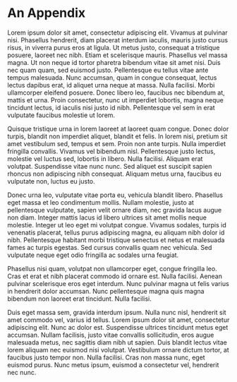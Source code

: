 # An Appendix

Lorem ipsum dolor sit amet, consectetur adipiscing elit. Vivamus at pulvinar nisi. Phasellus hendrerit, diam placerat interdum iaculis, mauris justo cursus risus, in viverra purus eros at ligula. Ut metus justo, consequat a tristique posuere, laoreet nec nibh. Etiam et scelerisque mauris. Phasellus vel massa magna. Ut non neque id tortor pharetra bibendum vitae sit amet nisi. Duis nec quam quam, sed euismod justo. Pellentesque eu tellus vitae ante tempus malesuada. Nunc accumsan, quam in congue consequat, lectus lectus dapibus erat, id aliquet urna neque at massa. Nulla facilisi. Morbi ullamcorper eleifend posuere. Donec libero leo, faucibus nec bibendum at, mattis et urna. Proin consectetur, nunc ut imperdiet lobortis, magna neque tincidunt lectus, id iaculis nisi justo id nibh. Pellentesque vel sem in erat vulputate faucibus molestie ut lorem.

Quisque tristique urna in lorem laoreet at laoreet quam congue. Donec dolor turpis, blandit non imperdiet aliquet, blandit et felis. In lorem nisi, pretium sit amet vestibulum sed, tempus et sem. Proin non ante turpis. Nulla imperdiet fringilla convallis. Vivamus vel bibendum nisl. Pellentesque justo lectus, molestie vel luctus sed, lobortis in libero. Nulla facilisi. Aliquam erat volutpat. Suspendisse vitae nunc nunc. Sed aliquet est suscipit sapien rhoncus non adipiscing nibh consequat. Aliquam metus urna, faucibus eu vulputate non, luctus eu justo.

Donec urna leo, vulputate vitae porta eu, vehicula blandit libero. Phasellus eget massa et leo condimentum mollis. Nullam molestie, justo at pellentesque vulputate, sapien velit ornare diam, nec gravida lacus augue non diam. Integer mattis lacus id libero ultrices sit amet mollis neque molestie. Integer ut leo eget mi volutpat congue. Vivamus sodales, turpis id venenatis placerat, tellus purus adipiscing magna, eu aliquam nibh dolor id nibh. Pellentesque habitant morbi tristique senectus et netus et malesuada fames ac turpis egestas. Sed cursus convallis quam nec vehicula. Sed vulputate neque eget odio fringilla ac sodales urna feugiat.

Phasellus nisi quam, volutpat non ullamcorper eget, congue fringilla leo. Cras et erat et nibh placerat commodo id ornare est. Nulla facilisi. Aenean pulvinar scelerisque eros eget interdum. Nunc pulvinar magna ut felis varius in hendrerit dolor accumsan. Nunc pellentesque magna quis magna bibendum non laoreet erat tincidunt. Nulla facilisi.

Duis eget massa sem, gravida interdum ipsum. Nulla nunc nisl, hendrerit sit amet commodo vel, varius id tellus. Lorem ipsum dolor sit amet, consectetur adipiscing elit. Nunc ac dolor est. Suspendisse ultrices tincidunt metus eget accumsan. Nullam facilisis, justo vitae convallis sollicitudin, eros augue malesuada metus, nec sagittis diam nibh ut sapien. Duis blandit lectus vitae lorem aliquam nec euismod nisi volutpat. Vestibulum ornare dictum tortor, at faucibus justo tempor non. Nulla facilisi. Cras non massa nunc, eget euismod purus. Nunc metus ipsum, euismod a consectetur vel, hendrerit nec nunc.
